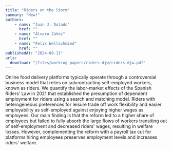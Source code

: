 ```yaml
---
title: "Riders on the Storm"
summary: "New!"
authors: 
    - name: "Juan J. Dolado"
      href: ""
    - name: "Álvaro Jáñez"
      href: ""
    - name: "Felix Wellschmied"
      href: ""
publishedAt: "2024-08-11"
urls: 
  download: "/files/working_papers/riders-djw/riders-djw.pdf"
---
```

Online food delivery platforms typically operate through a controversial business model that relies on subcontracting self-employed workers, known as riders. We quantify the labor-market effects of the Spanish Riders' Law in 2021 that established the presumption of dependent employment for riders using a search and matching model. Riders with heterogeneous preferences for leisure trade off work flexibility and easier employability as self-employed against enjoying higher wages as employees. Our main finding is that the reform led to a higher share of employees but failed to fully absorb the large flows of workers transiting out of self-employment and decreased riders' wages, resulting in welfare losses. However, complementing the reform with a payroll tax cut for platforms hiring employees preserves employment levels and increases riders' welfare. 
